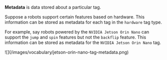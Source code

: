 **Metadata** is data stored about a particular tag.

Suppose a robots support certain features based on hardware. This information can be stored as metadata for each tag in the `hardware` tag type.

For example, say robots powered by the `NVIDIA Jetson Orin Nano` can support the
`jump` and `spin` features but not the `backflip` feature. This information can be
stored as metadata for the `NVIDIA Jetson Orin Nano` tag.

<Frame>
  ![](/images/vocabulary/jetson-orin-nano-tag-metadata.png)
</Frame>